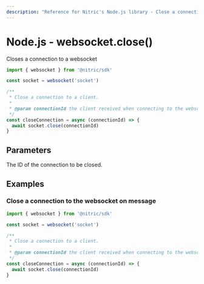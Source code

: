 ```yaml
---
description: "Reference for Nitric's Node.js library - Close a connection to a websocket"
---
```


# Node.js - websocket.close()

Closes a connection to a websocket

```javascript
import { websocket } from '@nitric/sdk'

const socket = websocket('socket')

/**
 * Close a connection to a client.
 *
 * @param connectionId the client received when connecting to the websocket
 */
const closeConnection = async (connectionId) => {
  await socket.close(connectionId)
}
```

## Parameters

<Properties>
  <Property name="connectionId" required type="string">
    The ID of the connection to be closed.
  </Property>
</Properties>

## Examples

### Close a connection to the websocket on message

```javascript
import { websocket } from '@nitric/sdk'

const socket = websocket('socket')

/**
 * Close a connection to a client.
 *
 * @param connectionId the client received when connecting to the websocket
 */
const closeConnection = async (connectionId) => {
  await socket.close(connectionId)
}
```
